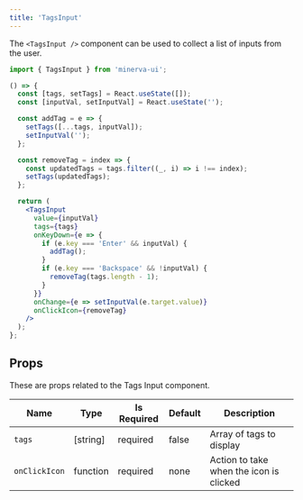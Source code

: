 ```yaml
---
title: 'TagsInput'
---
```


The `<TagsInput />` component can be used to collect a list of inputs from the user.

```js
import { TagsInput } from 'minerva-ui';
```

```jsx live
() => {
  const [tags, setTags] = React.useState([]);
  const [inputVal, setInputVal] = React.useState('');

  const addTag = e => {
    setTags([...tags, inputVal]);
    setInputVal('');
  };

  const removeTag = index => {
    const updatedTags = tags.filter((_, i) => i !== index);
    setTags(updatedTags);
  };

  return (
    <TagsInput
      value={inputVal}
      tags={tags}
      onKeyDown={e => {
        if (e.key === 'Enter' && inputVal) {
          addTag();
        }
        if (e.key === 'Backspace' && !inputVal) {
          removeTag(tags.length - 1);
        }
      }}
      onChange={e => setInputVal(e.target.value)}
      onClickIcon={removeTag}
    />
  );
};
```

## Props

These are props related to the Tags Input component.

| Name          | Type     | Is Required | Default | Description                             |
| ------------- | -------- | ----------- | ------- | --------------------------------------- |
| `tags`        | [string] | required    | false   | Array of tags to display                |
| `onClickIcon` | function | required    | none    | Action to take when the icon is clicked |
